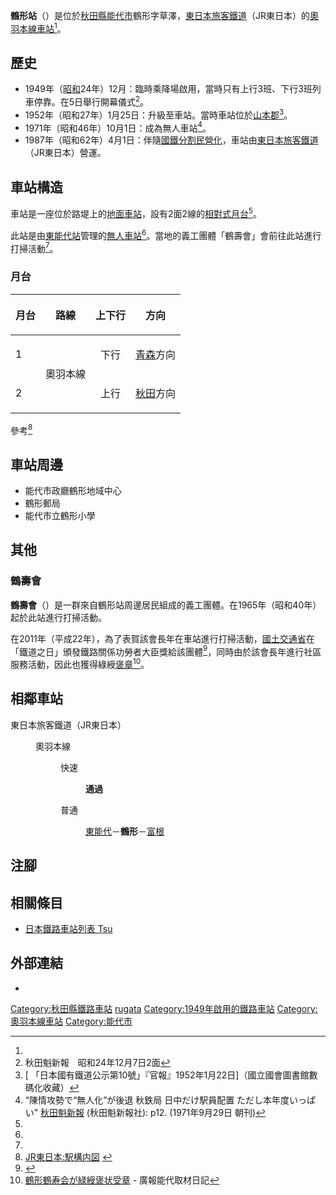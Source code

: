 {{NoteTA
|T=zh-hans:鹤形站;zh-hk:鶴形站;zh-tw:鶴形車站;
|1=zh-hans:鹤形站;zh-hk:鶴形站;zh-tw:鶴形車站;
}}
{{Infobox station
|公司色 = green
|站名 = 鶴形站
|圖片 = Tsurugata_Station.jpg
|圖片說明 = 車站大樓（2017年4月）
|日文原名 = 鶴形
|平假名 = つるがた
|羅馬拼音 = Tsurugata
|副站名 = 
|電報略號 = ツカ
|所在地 = {{JPN}}[[秋田縣|秋田縣]][[能代市|能代市]]鶴形字草澤<ref name="zeneki31">{{Cite book|title =週刊 JR全駅・全車両基地 |publisher = {{Translink|ja|朝日新聞出版}} |series=週刊朝日百科 |volume  =31号 青森駅・弘前駅・深浦駅ほか |date =2013-03-17 |page =19 |language=ja}}</ref>
|座標 = {{coord|40|12|13.99|N|140|7|6.73|E|type:railwaystation_region:JP-24|display=inline,title}}
|車站構造 = [[地面車站|地面車站]]<ref name="zeneki31"/>（路堤上）
|月台配置 = 2面2線<ref name="zeneki31"/>
|啟用年月日 = 1952年（[[昭和|昭和]]27年）1月25日<ref name="zeneki31"/>
|廢站年月日 = 
|乘客人數 = 
|上下車人次 = 
|統計年度 = 
|轉車 = 
|全寬備註 = [[無人車站|無人車站]]<ref name="zeneki31"/><ref name="akita1975">“無人駅 奥羽本線・鶴形駅駅”. [[秋田魁新報|秋田魁新報]] (秋田魁新報社): p.2 (1975年10月13日 夕刊)</ref>
|adjacent = {{Adjacent stations|system=東日本旅客鐵道|line=奧羽本線|left=東能代|right=富根|note-left=4.9km|note-mid=距離[[福島站_(福島縣)|福島]]360.3km|note-right=5.2km}}
}}
'''鶴形站'''（{{jpn|j=鶴形駅|hg=つるがたえき|rm=Tsurugata eki|f=y}}）是位於[[秋田縣|秋田縣]][[能代市|能代市]]鶴形字草澤，[[東日本旅客鐵道|東日本旅客鐵道]]（JR東日本）的[[奧羽本線|奧羽本線]][[鐵路車站|車站]]<ref name="zeneki31"/>。

== 歷史 ==
* 1949年（[[昭和|昭和]]24年）12月：臨時乘降場啟用，當時只有上行3班、下行3班列車停靠。在5日舉行開幕儀式<ref>秋田魁新報　昭和24年12月7日2面</ref>。
* 1952年（昭和27年）1月25日：升級至車站。當時車站位於[[山本郡|山本郡]]{{Translink|ja|鶴形村}}<ref>[{{NDLDC|2964062/7}} 「日本國有鐵道公示第10號」『官報』1952年1月22日]（國立國會圖書館數碼化收藏）</ref>。
* 1971年（昭和46年）10月1日：成為無人車站{{R|akita1975}}<ref>“陳情攻勢で“無人化”が後退 秋鉄局 日中だけ駅員配置 ただし本年度いっぱい” [[秋田魁新報|秋田魁新報]] (秋田魁新報社): p12. (1971年9月29日 朝刊)</ref>。
* 1987年（昭和62年）4月1日：伴隨[[國鐵分割民營化|國鐵分割民營化]]，車站由[[東日本旅客鐵道|東日本旅客鐵道]]（JR東日本）營運。

== 車站構造 ==
車站是一座位於路堤上的[[地面車站|地面車站]]，設有2面2線的[[相對式月台|相對式月台]]<ref name="zeneki31"/>。

此站是由[[東能代站|東能代站]]管理的[[無人車站|無人車站]]<ref name="zeneki31"/>。當地的義工團體「鶴壽會」會前往此站進行打掃活動<ref name="zeneki31"/>。

=== 月台 ===
{| rules="rows" class="wikitable"
!月台!!路線!!上下行!!方向
|-
! 1
| rowspan="2"|{{Color|#ee7b28|■}}奧羽本線
| style="text-align:center" | 下行
|[[青森站|青森]]方向
|-
! 2
| style="text-align:center" | 上行
|[[秋田站|秋田]]方向
|}
參考<ref>[https://www.jreast.co.jp/estation/stations/1022.html JR東日本:駅構内図] {{Wayback|url=https://www.jreast.co.jp/estation/stations/1022.html |date=20201120225455 }}{{ja icon}}</ref>

== 車站周邊 ==
* 能代市政廳鶴形地域中心
* 鶴形郵局
* 能代市立鶴形小學

== 其他 ==
=== 鶴壽會 ===
'''鶴壽會'''（{{jpn|j=鶴寿会|hg=かくじゅかい}}）是一群來自鶴形站周邊居民組成的義工團體。在1965年（昭和40年）起於此站進行打掃活動。

在2011年（平成22年），為了表賀該會長年在車站進行打掃活動，[[國土交通省|國土交通省]]在「鐵道之日」頒發鐵路關係功勞者大臣獎給該團體<ref>{{PDFlink|[http://www.mlit.go.jp/common/000125619.pdf 平成22年（第17回）「鉄道の日」鉄道関係功労者大臣表彰受賞者名簿]{{ja icon}} - 國土交通省}}</ref>，同時由於該會長年進行社區服務活動，因此也獲得綠綬[[褒章|褒章]]<ref>[http://www.city.noshiro.akita.jp/blog/?p=3688 鶴形鶴寿会が緑綬褒状受章] {{Wayback|url=http://www.city.noshiro.akita.jp/blog/?p=3688 |date=20120417235237 }}{{ja icon}} - 廣報能代取材日記</ref>。

== 相鄰車站 ==
; 東日本旅客鐵道（JR東日本）
: {{Color|#ee7b28|■}}奧羽本線
:: {{color|red|□}}快速
::: '''通過'''
:: {{color|gray|■}}普通
::: [[東能代站|東能代]]－'''鶴形'''－[[富根站|富根]]

== 注腳 ==
{{Reflist}}

== 相關條目 ==
{{commonscat|Tsurugata Station}}
* [[日本鐵路車站列表_Tsu|日本鐵路車站列表 Tsu]]

== 外部連結==
*{{外部連結/JR東日本車站|1022|鶴形}}{{ja icon}}

{{奧羽本線}}
{{DEFAULTSORT:Tsurugata}}
[[Category:秋田縣鐵路車站|Category:秋田縣鐵路車站]]
[[Category:日本鐵路車站_Tsu|rugata]]
[[Category:1949年啟用的鐵路車站|Category:1949年啟用的鐵路車站]]
[[Category:奧羽本線車站|Category:奧羽本線車站]]
[[Category:能代市|Category:能代市]]